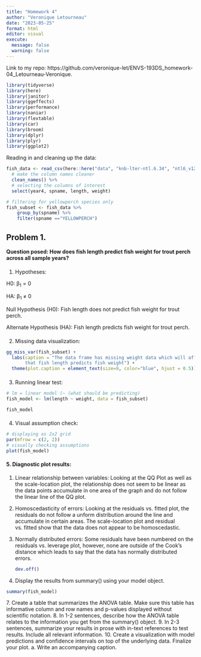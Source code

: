 ```yaml
---
title: "Homework 4"
author: "Veronique Letourneau"
date: "2023-05-25"
format: html
editor: visual
execute: 
  message: false
  warning: false
---
```


Link to my repo: https://github.com/veronique-let/ENVS-193DS_homework-04_Letourneau-Veronique.

```r
library(tidyverse)
library(here)
library(janitor)
library(ggeffects)
library(performance)
library(naniar) 
library(flextable) 
library(car)
library(broom)
library(dplyr)
library(plyr)
library(ggplot2)
```

Reading in and cleaning up the data:

```r
fish_data <- read_csv(here::here("data", "knb-lter-ntl.6.34", "ntl6_v12.csv")) %>% 
  # make the column names cleaner
  clean_names() %>% 
  # selecting the columns of interest
  select(year4, spname, length, weight)
```

```r
# filtering for yellowperch species only
fish_subset <- fish_data %>% 
    group_by(spname) %>% 
    filter(spname =="YELLOWPERCH")
```

## Problem 1.

**Question posed: How does fish length predict fish weight for trout perch across all sample years?**

#### 
1. Hypotheses:

H0: β~1~ = 0

HA: β~1~ ≠ 0

Null Hypothesis (H0): Fish length does not predict fish weight for trout perch.

Alternate Hypothesis (HA): Fish length predicts fish weight for trout perch.

#### 
2. Missing data visualization:

```r
gg_miss_var(fish_subset) +
  labs(caption = "The data frame has missing weight data which will affect the hypothesis
       that fish length predicts fish weight") +
  theme(plot.caption = element_text(size=9, color="blue", hjust = 0.5))
```

#### 
3. Running linear test:

```r
# lm = linear model (~ (what should be predicting)
fish_model <- lm(length ~ weight, data = fish_subset)

fish_model
```

#### 
4. Visual assumption check:

```r
# displaying as 2x2 grid
par(mfrow = c(2, 2)) 
# visually checking assumptions
plot(fish_model)
```

#### 5. Diagnostic plot results: 

1.  Linear relationship between variables: Looking at the QQ Plot as well as the scale-location plot, the relationship does not seem to be linear as the data points accumulate in one area of the graph and do not follow the linear line of the QQ plot.

2.  Homoscedasticity of errors: Looking at the residuals vs. fitted plot, the residuals do not follow a unform distribution around the line and accumulate in certain areas. The scale-location plot and residual vs. fitted show that the data does not appear to be homoscedastic.

3.  Normally distributed errors: Some residuals have been numbered on the residuals vs. leverage plot, however, none are outside of the Cook's distance which leads to say that the data has normally distributed errors.

    ```r
    dev.off()
    ```

6. Display the results from summary() using your model object.

```r
summary(fish_model)
```

7\. Create a table that summarizes the ANOVA table. Make sure this table has informative column and row names and p-values displayed without scientific notation.
8. In 1-2 sentences, describe how the ANOVA table relates to the information you get from the summary() object.
9. In 2-3 sentences, summarize your results in prose with in-text references to test results. Include all relevant information.
10. Create a visualization with model predictions and confidence intervals on top of the underlying data. Finalize your plot.
a. Write an accompanying caption.
